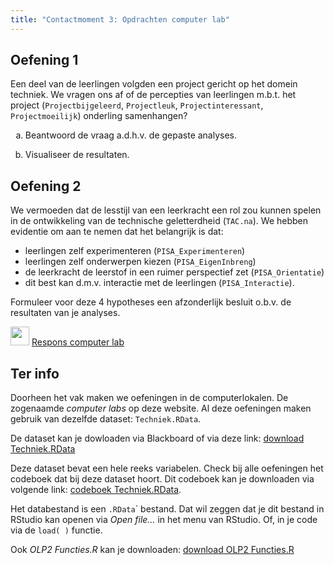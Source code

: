 ```yaml
---
title: "Contactmoment 3: Opdrachten computer lab"
---
```


::: {.callout-tip icon=false}
## <i class="bi bi-journal-richtext"></i> Oefening 1

Een deel van de leerlingen volgden een project gericht op het domein techniek. We vragen ons af of de percepties van leerlingen m.b.t. het project (`Projectbijgeleerd`, `Projectleuk`, `Projectinteressant`, `Projectmoeilijk`) onderling samenhangen?

(a) Beantwoord de vraag a.d.h.v. de gepaste analyses.

(b) Visualiseer de resultaten.
:::

::: {.callout-tip icon=false}
## <i class="bi bi-journal-richtext"></i> Oefening 2

We vermoeden dat de lesstijl van een leerkracht een rol zou kunnen spelen in de ontwikkeling van de technische geletterdheid (`TAC.na`). We hebben evidentie om aan te nemen dat het belangrijk is dat:

- leerlingen zelf experimenteren (`PISA_Experimenteren`)
- leerlingen zelf onderwerpen kiezen (`PISA_EigenInbreng`)
- de leerkracht de leerstof in een ruimer perspectief zet (`PISA_Orientatie`)
- dit best kan d.m.v. interactie met de leerlingen (`PISA_Interactie`).

Formuleer voor deze 4 hypotheses een afzonderlijk besluit o.b.v. de resultaten van je analyses.
:::


![](/images/icons/worked-example.png){width="30"} [Respons computer lab](/Contactmomenten/C3/Respons_C3.qmd) 

::: callout-note
## Ter info

Doorheen het vak maken we oefeningen in de computerlokalen. De zogenaamde *computer labs* op deze website. Al deze oefeningen maken gebruik van dezelfde dataset: `Techniek.RData`.

De dataset kan je dowloaden via Blackboard of via deze link: [download Techniek.RData](/Contactmomenten/Techniek.RData)

Deze dataset bevat een hele reeks variabelen. Check bij alle oefeningen het codeboek dat bij deze dataset hoort. Dit codeboek kan je downloaden via volgende link: [codeboek Techniek.RData](/Contactmomenten/Legende variabelen Techniek.pdf).

Het databestand is een `.RData`\` bestand. Dat wil zeggen dat je dit bestand in RStudio kan openen via *Open file...* in het menu van RStudio. Of, in je code via de `load( )` functie.

Ook *OLP2 Functies.R* kan je downloaden: [download OLP2 Functies.R](/Contactmomenten/OLP2 Functies.R)
:::